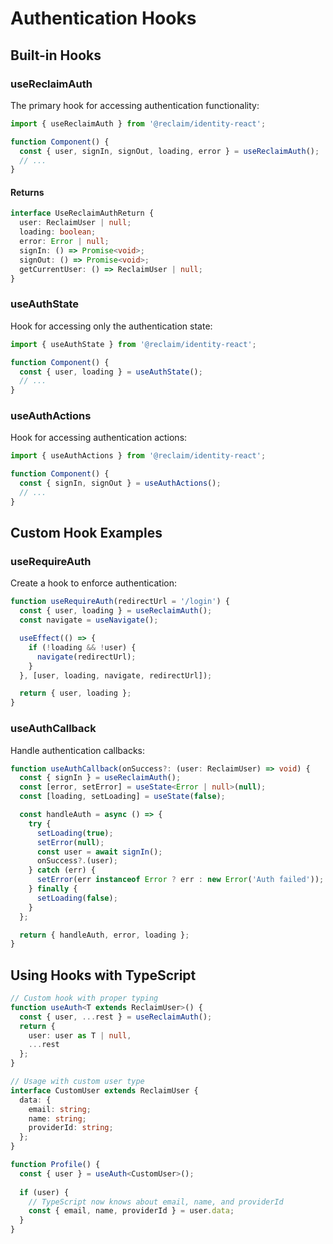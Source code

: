 # Authentication Hooks

## Built-in Hooks

### useReclaimAuth

The primary hook for accessing authentication functionality:

```typescript
import { useReclaimAuth } from '@reclaim/identity-react';

function Component() {
  const { user, signIn, signOut, loading, error } = useReclaimAuth();
  // ...
}
```

#### Returns

```typescript
interface UseReclaimAuthReturn {
  user: ReclaimUser | null;
  loading: boolean;
  error: Error | null;
  signIn: () => Promise<void>;
  signOut: () => Promise<void>;
  getCurrentUser: () => ReclaimUser | null;
}
```

### useAuthState

Hook for accessing only the authentication state:

```typescript
import { useAuthState } from '@reclaim/identity-react';

function Component() {
  const { user, loading } = useAuthState();
  // ...
}
```

### useAuthActions

Hook for accessing authentication actions:

```typescript
import { useAuthActions } from '@reclaim/identity-react';

function Component() {
  const { signIn, signOut } = useAuthActions();
  // ...
}
```

## Custom Hook Examples

### useRequireAuth

Create a hook to enforce authentication:

```typescript
function useRequireAuth(redirectUrl = '/login') {
  const { user, loading } = useReclaimAuth();
  const navigate = useNavigate();

  useEffect(() => {
    if (!loading && !user) {
      navigate(redirectUrl);
    }
  }, [user, loading, navigate, redirectUrl]);

  return { user, loading };
}
```

### useAuthCallback

Handle authentication callbacks:

```typescript
function useAuthCallback(onSuccess?: (user: ReclaimUser) => void) {
  const { signIn } = useReclaimAuth();
  const [error, setError] = useState<Error | null>(null);
  const [loading, setLoading] = useState(false);

  const handleAuth = async () => {
    try {
      setLoading(true);
      setError(null);
      const user = await signIn();
      onSuccess?.(user);
    } catch (err) {
      setError(err instanceof Error ? err : new Error('Auth failed'));
    } finally {
      setLoading(false);
    }
  };

  return { handleAuth, error, loading };
}
```

## Using Hooks with TypeScript

```typescript
// Custom hook with proper typing
function useAuth<T extends ReclaimUser>() {
  const { user, ...rest } = useReclaimAuth();
  return {
    user: user as T | null,
    ...rest
  };
}

// Usage with custom user type
interface CustomUser extends ReclaimUser {
  data: {
    email: string;
    name: string;
    providerId: string;
  };
}

function Profile() {
  const { user } = useAuth<CustomUser>();
  
  if (user) {
    // TypeScript now knows about email, name, and providerId
    const { email, name, providerId } = user.data;
  }
}
```